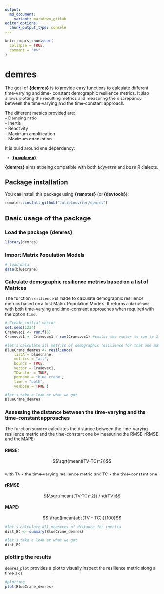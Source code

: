 ```yaml
---
output:
  md_document:
    variant: markdown_github
editor_options: 
  chunk_output_type: console
---
```


<!-- README.md is generated from README.Rmd. Please edit that file -->

```r
knitr::opts_chunk$set(
  collapse = TRUE,
  comment = "#>"
)
```

# demres

The goal of __{demres}__ is to provide easy functions to calculate different time-varying and time- constant demographic resilience metrics. It also allows plotting the resulting metrics and measuring the discrepancy between the time-varying and the time-constant approach. 

The different metrics provided are:   
- Damping ratio    
- Inertia  
- Reactivity   
- Maximum amplification   
- Maximum attenuation   

It is build around one dependency:

- [__{popdemo}__](https://github.com/r-lib/rlang)

__{demres}__ aims at being compatible with both _tidyverse_ and _base_ R dialects.

## Package installation

You can install this package using __{remotes}__ (or __{devtools}__):

```r
remotes::install_github("JulieLouvrier/demres")

```

## Basic usage of the package
### Load the package {demres}

```r
library(demres)
```

### Import Matrix Population Models 
```r
# load data
data(bluecrane)

```

### Calculate demographic resilience metrics based on a list of Matrices

The function `resilience` is made to calculate demographic resilience metrics based on a lost Matrix Population Models. It returns a `dataframe` with both time-varying and time-constant approaches when required with the option `time`.

```r
# Create initial vector
set.seed(1234)
Cranevec1 <- runif(5)
Cranevec1 <- Cranevec1 / sum(Cranevec1) #scales the vector to sum to 1

#let's calculate all metrics of demographic resilience for that one matrix with one initial vector
BlueCrane_demres <- resilience(
    listA = bluecrane,
    metrics = "all",
    bounds = TRUE,
    vector = Cranevec1,
    TDvector = TRUE,
    popname = "blue crane",
    time = "both",
    verbose = TRUE )

#let's take a look at what we got
BlueCrane_demres
```

### Assessing the distance between the time-varying and the time-constant approaches

The function `summary` calculates the distance between the time-varying resilience metric and the time-constant one by measuring the RMSE, rRMSE and the MAPE: 

#### RMSE: 
$$\sqrt{mean((TV-TC)^2)}$$   
with TV - the time-varying resilience metric and TC - the time-constant one

#### rRMSE: 
$$\sqrt{mean((TV-TC)^2)} / sd(TV)$$   

#### MAPE: 
$$ \frac{(mean(abs(TV - TC))}{100}$$ 

```r
#let's calculate all measures of distance for inertia
dist_BC <- summary(BlueCrane_demres)

#let's take a look at what we got
dist_BC
```

### plotting the results

`demres_plot` provides a plot to visually inspect the resilience metric along a time axis

```r
#plotting
plot(BlueCrane_demres)
```
